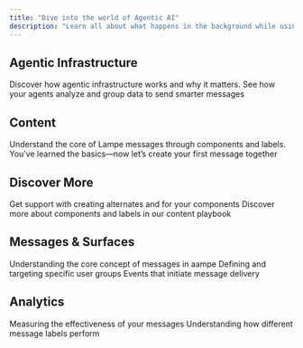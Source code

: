 ```yaml
---
title: "Dive into the world of Agentic AI"
description: "Learn all about what happens in the background while using Aampe"
---
```


## Agentic Infrastructure

<CardGroup cols={2}>
  <Card title="What is agentic infrastructure?" icon="grip-dots-vertical" href="https://aameo.mintlify.app/knowledge-hub/agentic-infrastructure/about" cta="Know More">
    Discover how agentic infrastructure works and why it matters.
  </Card>
  <Card title="What are your agents learning?" icon="book" href="https://mintlify.com/docs/development">
    See how your agents analyze and group data to send smarter messages
  </Card>
</CardGroup>

## Content

<CardGroup cols={2}>
  <Card title="Basics" icon="lightbulb" href="https://mintlify.com/docs/development">
    Understand the core of Lampe messages through components and labels.
  </Card>
  <Card title="Message Creation" icon="message" href="https://mintlify.com/docs/development">
    You’ve learned the basics—now let’s create your first message together
  </Card>
</CardGroup>

## Discover More

<CardGroup cols={2}>
  <Card title="AamPT for Content" icon="microchip-ai" href="https://mintlify.com/docs/development">
    Get support with creating alternates and for your components
  </Card>
  <Card title="Content Playbook" icon="book" href="https://mintlify.com/docs/development">
    Discover more about components and labels in our content playbook
  </Card>
</CardGroup>

## Messages & Surfaces

<CardGroup cols={2}>
  <Card title="What is a message?" href="www.google.com">
    Understanding the core concept of messages in aampe
  </Card>
  <Card title="Audiences">
    Defining and targeting specific user groups
  </Card>
  <Card title="Triggers">
    Events that initiate message delivery
  </Card>
</CardGroup>

## Analytics

<CardGroup cols={2}>
  <Card title="Message Performance">
    Measuring the effectiveness of your messages
  </Card>
  <Card title="Label Performance">
    Understanding how different message labels perform
  </Card>
</CardGroup>